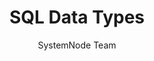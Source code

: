 ---
guideId: SQL-101
moduleId: SQL-03
title: SQL Data Types
description: Understand different data types in SQL, including numeric, string, date/time, and special types.
author: SystemNode Team
---